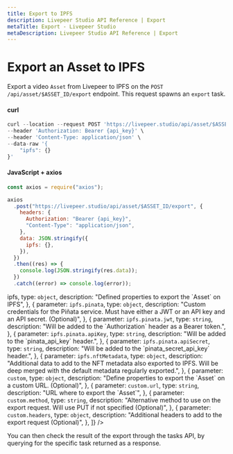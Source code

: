 ```yaml
---
title: Export to IPFS
description: Livepeer Studio API Reference | Export
metaTitle: Export - Livepeer Studio
metaDescription: Livepeer Studio API Reference | Export
---
```


# Export an Asset to IPFS

Export a video `Asset` from Livepeer to IPFS on the
`POST /api/asset/$ASSET_ID/export` endpoint. This request spawns an `export`
task.

#### curl

```jsx
curl --location --request POST 'https://livepeer.studio/api/asset/$ASSET_ID/export' \
--header 'Authorization: Bearer {api_key}' \
--header 'Content-Type: application/json' \
--data-raw '{
    "ipfs": {}
}'
```

#### JavaScript + axios

```javascript
const axios = require("axios");

axios
  .post("https://livepeer.studio/api/asset/$ASSET_ID/export", {
    headers: {
      Authorization: "Bearer {api_key}",
      "Content-Type": "application/json",
    },
    data: JSON.stringify({
      ipfs: {},
    }),
  })
  .then((res) => {
    console.log(JSON.stringify(res.data));
  })
  .catch((error) => console.log(error));
```

<Table
  data={[
    {
      parameter: <code>ipfs</code>,
      type: <code>object</code>,
      description: "Defined properties to export the `Asset` on IPFS",
    },
    {
      parameter: <code>ipfs.pinata</code>,
      type: <code>object</code>,
      description:
        "Custom credentials for the Piñata service. Must have either a JWT or an API key and an API secret. (Optional)",
    },
    {
      parameter: <code>ipfs.pinata.jwt</code>,
      type: <code>string</code>,
      description:
        "Will be added to the `Authorization` header as a Bearer token.",
    },
    {
      parameter: <code>ipfs.pinata.apiKey</code>,
      type: <code>string</code>,
      description: "Will be added to the `pinata_api_key` header.",
    },
    {
      parameter: <code>ipfs.pinata.apiSecret</code>,
      type: <code>string</code>,
      description: "Will be added to the `pinata_secret_api_key` header.",
    },
    {
      parameter: <code>ipfs.nftMetadata</code>,
      type: <code>object</code>,
      description:
        "Additional data to add to the NFT metadata also exported to IPFS. Will be deep merged with the default metadata regularly exported.",
    },
    {
      parameter: <code>custom</code>,
      type: <code>object</code>,
      description:
        "Define properties to export the `Asset` on a custom URL.  (Optional)",
    },
    {
      parameter: <code>custom.url</code>,
      type: <code>string</code>,
      description: "URL where to export the `Asset`",
    },
    {
      parameter: <code>custom.method</code>,
      type: <code>string</code>,
      description:
        "Alternative method to use on the export request. Will use PUT if not specified (Optional)",
    },
    {
      parameter: <code>custom.headers</code>,
      type: <code>object</code>,
      description: "Additional headers to add to the export request (Optional)",
    },
  ]}
/>

You can then check the result of the export through the tasks API, by querying
for the specific task returned as a response.
